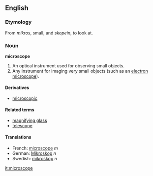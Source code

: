 ==English==

===Etymology===
From {{Gr.}} ''mikros'', small, and ''skopein'', to look at.

===Noun===
'''microscope'''

# An optical instrument used for observing small objects.
# Any instrument for imaging very small objects (such as an [[electron microscope]]).

====Derivatives====
*[[microscopic]]

====Related terms====
*[[magnifying glass]]
*[[telescope]]

====Translations====
*French: [[microscope]] ''m''
*German: [[Mikroskop]] ''n''
*Swedish: [[mikroskop]] ''n''

[[it:microscope]]